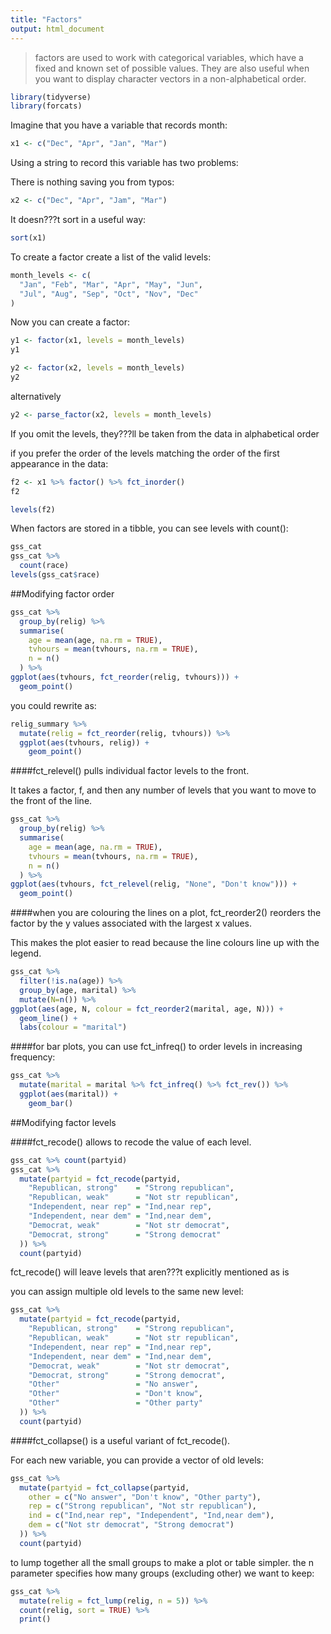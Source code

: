 ```yaml
---
title: "Factors"
output: html_document
---
```


> factors are used to work with categorical variables, which have a fixed and known set of possible values. They are also useful when you want to display character vectors in a non-alphabetical order.

```r
library(tidyverse)
library(forcats)
```


Imagine that you have a variable that records month:
```r
x1 <- c("Dec", "Apr", "Jan", "Mar")
```

Using a string to record this variable has two problems:

There is nothing saving you from typos:
```r
x2 <- c("Dec", "Apr", "Jam", "Mar")
```

It doesn???t sort in a useful way:
```r
sort(x1)
```

To create a factor create a list of the valid levels:
```r
month_levels <- c(
  "Jan", "Feb", "Mar", "Apr", "May", "Jun", 
  "Jul", "Aug", "Sep", "Oct", "Nov", "Dec"
)
```


Now you can create a factor:
```r
y1 <- factor(x1, levels = month_levels)
y1
```


```r
y2 <- factor(x2, levels = month_levels)
y2
```

alternatively
```r
y2 <- parse_factor(x2, levels = month_levels)
```

If you omit the levels, they???ll be taken from the data in alphabetical order

if you prefer the order of the levels matching the order of the first appearance in the data: 
```r
f2 <- x1 %>% factor() %>% fct_inorder()
f2
```

```r
levels(f2)
```

When factors are stored in a tibble, you can see levels with count():
```r
gss_cat
gss_cat %>%
  count(race)
levels(gss_cat$race)
```

##Modifying factor order

```r
gss_cat %>%
  group_by(relig) %>%
  summarise(
    age = mean(age, na.rm = TRUE),
    tvhours = mean(tvhours, na.rm = TRUE),
    n = n()
  ) %>% 
ggplot(aes(tvhours, fct_reorder(relig, tvhours))) +
  geom_point()
```

you could rewrite as:

```r
relig_summary %>%
  mutate(relig = fct_reorder(relig, tvhours)) %>%
  ggplot(aes(tvhours, relig)) +
    geom_point()
```

####fct_relevel() pulls individual factor levels to the front. 

It takes a factor, f, and then any number of levels that you want to move to the front of the line.
```r
gss_cat %>%
  group_by(relig) %>%
  summarise(
    age = mean(age, na.rm = TRUE),
    tvhours = mean(tvhours, na.rm = TRUE),
    n = n()
  ) %>% 
ggplot(aes(tvhours, fct_relevel(relig, "None", "Don't know"))) +
  geom_point()
```

####when you are colouring the lines on a plot, fct_reorder2() reorders the factor by the y values associated with the largest x values. 

This makes the plot easier to read because the line colours line up with the legend.

```r
gss_cat %>%
  filter(!is.na(age)) %>%
  group_by(age, marital) %>%
  mutate(N=n()) %>% 
ggplot(aes(age, N, colour = fct_reorder2(marital, age, N))) +
  geom_line() +
  labs(colour = "marital")
```

####for bar plots, you can use fct_infreq() to order levels in increasing frequency:
```r
gss_cat %>%
  mutate(marital = marital %>% fct_infreq() %>% fct_rev()) %>%
  ggplot(aes(marital)) +
    geom_bar()
```

##Modifying factor levels

####fct_recode() allows to recode the value of each level.

```r
gss_cat %>% count(partyid)
gss_cat %>%
  mutate(partyid = fct_recode(partyid,
    "Republican, strong"    = "Strong republican",
    "Republican, weak"      = "Not str republican",
    "Independent, near rep" = "Ind,near rep",
    "Independent, near dem" = "Ind,near dem",
    "Democrat, weak"        = "Not str democrat",
    "Democrat, strong"      = "Strong democrat"
  )) %>%
  count(partyid)
```

fct_recode() will leave levels that aren???t explicitly mentioned as is

you can assign multiple old levels to the same new level:
```r
gss_cat %>%
  mutate(partyid = fct_recode(partyid,
    "Republican, strong"    = "Strong republican",
    "Republican, weak"      = "Not str republican",
    "Independent, near rep" = "Ind,near rep",
    "Independent, near dem" = "Ind,near dem",
    "Democrat, weak"        = "Not str democrat",
    "Democrat, strong"      = "Strong democrat",
    "Other"                 = "No answer",
    "Other"                 = "Don't know",
    "Other"                 = "Other party"
  )) %>%
  count(partyid)
```

####fct_collapse() is a useful variant of fct_recode(). 

For each new variable, you can provide a vector of old levels:
```r
gss_cat %>%
  mutate(partyid = fct_collapse(partyid,
    other = c("No answer", "Don't know", "Other party"),
    rep = c("Strong republican", "Not str republican"),
    ind = c("Ind,near rep", "Independent", "Ind,near dem"),
    dem = c("Not str democrat", "Strong democrat")
  )) %>%
  count(partyid)
```

to lump together all the small groups to make a plot or table simpler.
the n parameter specifies how many groups (excluding other) we want to keep:
```r
gss_cat %>%
  mutate(relig = fct_lump(relig, n = 5)) %>%
  count(relig, sort = TRUE) %>%
  print()
```


